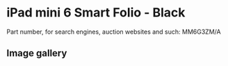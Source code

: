 # iPad mini 6 Smart Folio - Black

Part number, for search engines, auction websites and such: MM6G3ZM/A

## Image gallery

<div style={{ width: "768px" }}>
  <GalleryComponent
    images={[
      {
        original: "/everysource/MM6G3",
        thumbnail: "/everypreview/MM6G3",
      },
      {
        original: "/everysource/MM6G3_AV1",
        thumbnail: "/everypreview/MM6G3_AV1",
      },
      {
        original: "/everysource/MM6G3_AV2",
        thumbnail: "/everypreview/MM6G3_AV2",
      },
      {
        original: "/everysource/MM6G3_AV3",
        thumbnail: "/everypreview/MM6G3_AV3",
      },
      {
        original: "/everysource/MM6G3_AV4",
        thumbnail: "/everypreview/MM6G3_AV4",
      }
    ]}
  />
</div>